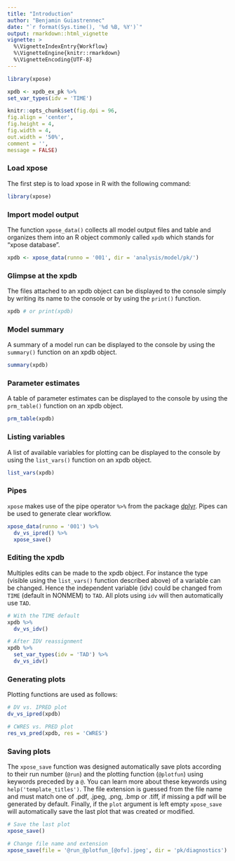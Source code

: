 ```yaml
---
title: "Introduction"
author: "Benjamin Guiastrennec"
date: "`r format(Sys.time(), '%d %B, %Y')`"
output: rmarkdown::html_vignette
vignette: >
  %\VignetteIndexEntry{Workflow}
  %\VignetteEngine{knitr::rmarkdown}
  %\VignetteEncoding{UTF-8}
---
```

  
```r
library(xpose)

xpdb <- xpdb_ex_pk %>% 
set_var_types(idv = 'TIME')

knitr::opts_chunk$set(fig.dpi = 96,
fig.align = 'center', 
fig.height = 4, 
fig.width = 4,
out.width = '50%',
comment = '',
message = FALSE)
```


### Load xpose
The first step is to load xpose in R with the following command:
```r
library(xpose)
```

### Import model output
The function `xpose_data()` collects all model output files and table and organizes them into an R object commonly called `xpdb` which stands for "xpose database".

``` r
xpdb <- xpose_data(runno = '001', dir = 'analysis/model/pk/')
```

### Glimpse at the xpdb
The files attached to an xpdb object can be displayed to the console simply by writing its name to the console or by using the `print()` function.

```r
xpdb # or print(xpdb)
```

### Model summary
A summary of a model run can be displayed to the console by using the `summary()` function on an xpdb object.

```r
summary(xpdb)
```


### Parameter estimates
A table of parameter estimates can be displayed to the console by using the `prm_table()` function on an xpdb object.

```r
prm_table(xpdb)
```


### Listing variables
A list of available variables for plotting can be displayed to the console by using the `list_vars()` function on an xpdb object.

```r
list_vars(xpdb)
```

### Pipes
`xpose` makes use of the pipe operator `%>%` from the package [dplyr](http://dplyr.tidyverse.org). Pipes can be used to generate clear workflow.

```r
xpose_data(runno = '001') %>% 
  dv_vs_ipred() %>% 
  xpose_save()
```

### Editing the xpdb
Multiples edits can be made to the xpdb object. For instance the type (visible using the `list_vars()` function described above) of a variable can be changed. Hence the independent variable (idv) could be changed from `TIME` (default in NONMEM) to `TAD`. All plots using `idv` will then automatically use `TAD`.

```r
# With the TIME default
xpdb %>% 
  dv_vs_idv()

# After IDV reassignment
xpdb %>% 
  set_var_types(idv = 'TAD') %>% 
  dv_vs_idv()
```

### Generating plots
Plotting functions are used as follows:
``` r
# DV vs. IPRED plot
dv_vs_ipred(xpdb)

# CWRES vs. PRED plot
res_vs_pred(xpdb, res = 'CWRES')
```


### Saving plots
The `xpose_save` function was designed automatically save plots according to their run number (`@run`) and the plotting function (`@plotfun`) using keywords preceded by a `@`. You can learn more about these keywords using `help('template_titles')`. The file extension is guessed from the file name and must match one of .pdf, .jpeg, .png, .bmp or .tiff, if missing a pdf will be generated by default. Finally, if the `plot` argument is left empty `xpose_save` will automatically save the last plot that was created or modified.

```r
# Save the last plot
xpose_save()

# Change file name and extension
xpose_save(file = '@run_@plotfun_[@ofv].jpeg', dir = 'pk/diagnostics')
```
